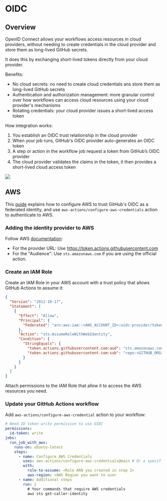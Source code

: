 # OIDC

## Overview

OpenID Connect allows your workflows access resources in cloud providers, without needing to create credentials in the cloud provider and store them as long-lived GitHub secrets.

It does this by exchanging short-lived tokens directly from your cloud provider.

Benefits:
- No cloud secrets: no need to create cloud credentials ans store them as long-lived GitHub secrets
- Authentication and authorization management: more granular control over how workflows can access cloud resources using your cloud provider's mechanisms
- Rotating credentials: your cloud provider issues a short-lived access token

How integration works:
1. You establish an OIDC trust relationship in the cloud provider
2. When your job runs, GitHub's OIDC provider auto-generates an OIDC token
3. A step or action in the workflow job request a token from GitHub’s OIDC provider
4. The cloud provider validates the claims in the token, it then provides a short-lived cloud access token

![](https://docs.github.com/assets/cb-63262/mw-1440/images/help/actions/oidc-architecture.webp)


## AWS

This [guide](https://github.com/aws-actions/configure-aws-credentials#configure-aws-credentials-for-github-actions) explains how to configure AWS to trust GitHub's OIDC as a federated identity, and use `aws-actions/configure-aws-credentials` action to authenticate to AWS.

### Adding the identity provider to AWS

Follow AWS [documentation](https://docs.aws.amazon.com/IAM/latest/UserGuide/id_roles_providers_create_oidc.html):
- For the provider URL: Use https://token.actions.githubusercontent.com
- For the "Audience": Use `sts.amazonaws.com` if you are using the official action.

### Create an IAM Role

Create an IAM Role in your AWS account with a trust policy that allows GitHub Actions to assume it:

```json
{
  "Version": "2012-10-17",
  "Statement": [
    {
      "Effect": "Allow",
      "Principal": {
        "Federated": "arn:aws:iam::<AWS_ACCOUNT_ID>:oidc-provider/token.actions.githubusercontent.com"
      },
      "Action": "sts:AssumeRoleWithWebIdentity",
      "Condition": {
        "StringEquals": {
          "token.actions.githubusercontent.com:aud": "sts.amazonaws.com",
          "token.actions.githubusercontent.com:sub": "repo:<GITHUB_ORG>/<GITHUB_REPOSITORY>:ref:refs/heads/<GITHUB_BRANCH>"
        }
      }
    }
  ]
}
```

Attach permissions to the IAM Role that allow it to access the AWS resources you need.

### Update your GitHub Actions workflow

Add `aws-actions/configure-aws-credential` action to your workflow:
```yml
# Need ID token write permission to use OIDC
permissions:
  id-token: write
jobs:
  run_job_with_aws:
    runs-on: ubuntu-latest
    steps:
      - name: Configure AWS Credentials
        uses: aws-actions/configure-aws-credentials@main # Or a specific version
        with:
          role-to-assume: <Role ARN you created in step 2>
          aws-region: <AWS Region you want to use>
      - name: Additional steps
        run: |
          # Your commands that require AWS credentials
          aws sts get-caller-identity 
```
